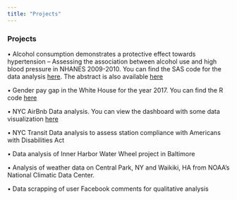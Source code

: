 ```yaml
---
title: "Projects"
---
```


### Projects

•	Alcohol consumption demonstrates a protective effect towards hypertension – Assessing the association between alcohol use and high blood pressure in NHANES 2009-2010. You can find the SAS code for the data analysis [here](https://github.com/aminyakubu/alcohol_vs_hypertension_prj/blob/master/program_alcohol_vs_hp.sas). The abstract is also available [here](alcohol_hypertension.htm)

•	Gender pay gap in the White House for the year 2017. You can find the R code [here](https://github.com/aminyakubu/2017_white_house_salary_analysis/blob/master/2017_white_house_salary_analysis.Rmd)

• NYC AirBnb Data analysis. You can view the dashboard with some data visualization [here](dashboard_template.html)

•	NYC Transit Data analysis to assess station compliance with Americans with Disabilities Act

•	Data analysis of Inner Harbor Water Wheel project in Baltimore 

•	Analysis of weather data on Central Park, NY and Waikiki, HA from NOAA's National Climatic Data Center.

•	Data scrapping of user Facebook comments for qualitative analysis 



